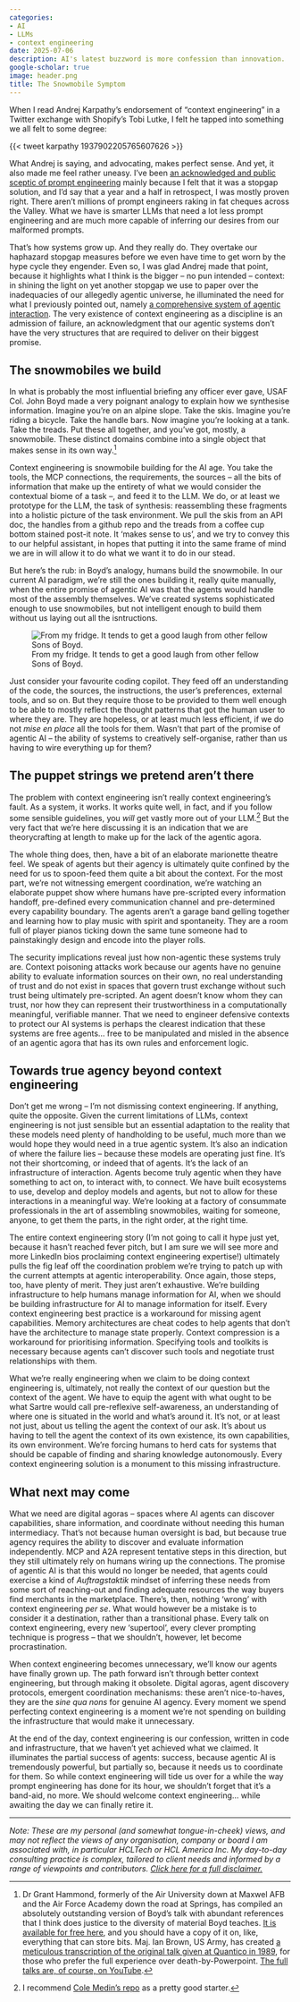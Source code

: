 ```yaml
---
categories:
- AI
- LLMs
- context engineering
date: 2025-07-06
description: AI's latest buzzword is more confession than innovation. 
google-scholar: true
image: header.png
title: The Snowmobile Symptom
---
```


When I read Andrej Karpathy's endorsement of "context engineering" in a Twitter exchange with Shopify's Tobi Lutke, I felt he tapped into something we all felt to some degree:

{{< tweet karpathy 1937902205765607626 >}}

What Andrej is saying, and advocating, makes perfect sense. And yet, it also made me feel rather uneasy. I've been [an acknowledged and public sceptic of prompt engineering](https://chrisvoncsefalvay.com/posts/prompt-engineering/) mainly because I felt that it was a stopgap solution, and I'd say that a year and a half in retrospect, I was mostly proven right. There aren't millions of prompt engineers raking in fat cheques across the Valley. What we have is smarter LLMs that need a lot less prompt engineering and are much more capable of inferring our desires from our malformed prompts. 
 
That's how systems grow up. And they really do. They overtake our haphazard stopgap measures before we even have time to get worn by the hype cycle they engender. Even so, I was glad Andrej made that point, because it highlights what I think is the bigger -- no pun intended -- context: in shining the light on yet another stopgap we use to paper over the inadequacies of our allegedly agentic universe, he illuminated the need for what I previously pointed out, namely [a comprehensive system of agentic interaction](https://chrisvoncsefalvay.com/posts/agents-agora/). The very existence of context engineering as a discipline is an admission of failure, an acknowledgment that our agentic systems don't have the very structures that are required to deliver on their biggest promise.


## The snowmobiles we build

In what is probably the most influential briefing any officer ever gave, USAF Col. John Boyd made a very poignant analogy to explain how we synthesise information. Imagine you're on an alpine slope. Take the skis. Imagine you're riding a bicycle. Take the handle bars. Now imagine you're looking at a tank. Take the treads. Put these all together, and you've got, mostly, a snowmobile. These distinct domains combine into a single object that makes sense in its own way.^[Dr Grant Hammond, formerly of the Air University down at Maxwel AFB and the Air Force Academy down the road at Springs, has compiled an absolutely outstanding version of Boyd's talk with abundant references that I think does justice to the diversity of material Boyd teaches. [It is available for free here](https://www.airuniversity.af.edu/AUPress/Display/Article/1528758/a-discourse-on-winning-and-losing/), and you should have a copy of it on, like, everything that can store bits. Maj. Ian Brown, US Army, has created [a meticulous transcription of the original talk given at Quantico in 1989](https://static1.squarespace.com/static/5497331ae4b0148a6141bd47/t/5af842f8758d4615555d3f6d/1526219514965/Patterns+of+Conflict+Transcript.pdf), for those who prefer the full experience over death-by-Powerpoint. [The full talks are, of course, on YouTube](https://youtu.be/9iiQlBaGJQA?si=2iyrCETetLKZ_gdE).]

Context engineering is snowmobile building for the AI age. You take the tools, the MCP connections, the requirements, the sources -- all the bits of information that make up the entirety of what we would consider the contextual biome of a task --, and feed it to the LLM. We do, or at least we prototype for the LLM, the task of synthesis: reassembling these fragments into a holistic picture of the task environment. We pull the skis from an API doc, the handles from a github repo and the treads from a coffee cup bottom stained post-it note. It 'makes sense to us', and we try to convey this to our helpful assistant, in hopes that putting it into the same frame of mind we are in will allow it to do what we want it to do in our stead.

But here's the rub: in Boyd's analogy, humans build the snowmobile. In our current AI paradigm, we're still the ones building it, really quite manually, when the entire promise of agentic AI was that the agents would handle most of the assembly themselves. We've created systems sophisticated enough to use snowmobiles, but not intelligent enough to build them without us laying out all the isntructions. 

::: {.column-margin}
![From my fridge. It tends to get a good laugh from other fellow Sons of Boyd.](https://github.com/chrisvoncsefalvay/chrisvoncsefalvay.github.io/blob/face2327e44240677d782f115b7065331c21c2e8/posts/context-engineering/IMG_2722.jpeg)
:::



Just consider your favourite coding copilot. They feed off an understanding of the code, the sources, the instructions, the user's preferences, external tools, and so on. But they require those to be provided to them well enough to be able to mostly reflect the thought patterns that got the human user to where they are. They are hopeless, or at least much less efficient, if we do not _mise en place_ all the tools for them. Wasn't that part of the promise of agentic AI -- the ability of systems to creatively self-organise, rather than us having to wire everything up for them?


## The puppet strings we pretend aren't there

The problem with context engineering isn't really context engineering's fault. As a system, it works. It works quite well, in fact, and if you follow some sensible guidelines, you _will_ get vastly more out of your LLM.^[I recommend [Cole Medin's repo](https://github.com/coleam00/context-engineering-intro) as a pretty good starter.] But the very fact that we're here discussing it is an indication that we are theorycrafting at length to make up for the lack of the agentic agora. 

The whole thing does, then, have a bit of an elaborate marionette theatre feel. We speak of agents but their agency is ultimately quite confined by the need for us to spoon-feed them quite a bit about the context. For the most part, we're not witnessing emergent coordination, we're watching an elaborate puppet show where humans have pre-scripted every information handoff, pre-defined every communication channel and pre-determined every capability boundary. The agents aren't a garage band gelling together and learning how to play music with spirit and spontaneity. They are a room full of player pianos ticking down the same tune someone had to painstakingly design and encode into the player rolls.

The security implications reveal just how non-agentic these systems truly are. Context poisoning attacks work because our agents have no genuine ability to evaluate information sources on their own, no real understanding of trust and do not exist in spaces that govern trust exchange without such trust being ultimately pre-scripted. An agent doesn't know whom they can trust, nor how they can represent their trustworthiness in a computationally meaningful, verifiable manner. That we  need to engineer defensive contexts to protect our AI systems is perhaps the clearest indication that these systems are free agents... free to be manipulated and misled in the absence of an agentic agora that has its own rules and enforcement logic. 


## Towards true agency beyond context engineering

Don't get me wrong -- I'm not dismissing context engineering. If anything, quite the opposite. Given the current limitations of LLMs, context engineering is not just sensible but an essential adaptation to the reality that these models need plenty of handholding to be useful, much more than we would hope they would need in a true agentic system. It's also an indication of where the failure lies -- because these models are operating just fine. It's not their shortcoming, or indeed that of agents. It's the lack of an infrastructure of interaction. Agents become truly agentic when they have something to act on, to interact with, to connect. We have built ecosystems to use, develop and deploy models and agents, but not to allow for these interactions in a meaningful way. We're looking at a factory of consummate professionals in the art of assembling snowmobiles, waiting for someone, anyone, to get them the parts, in the right order, at the right time. 

The entire context engineering story (I'm not going to call it hype just yet, because it hasn't reached fever pitch, but I am sure we will see more and more LinkedIn bios proclaiming context engineering expertise!) ultimately pulls the fig leaf off the coordination problem we're trying to patch up with the current attempts at agentic interoperability. Once again, those steps, too, have plenty of merit. They just aren't exhaustive. We're building infrastructure to help humans manage information for AI, when we should be building infrastructure for AI to manage information for itself. Every context engineering best practice is a workaround for missing agent capabilities. Memory architectures are cheat codes to help agents that don't have the architecture to manage state properly. Context compression is a workaround for prioritising information. Specifying tools and toolkits is necessary because agents can't discover such tools and negotiate trust relationships with them. 

What we're really engineering when we claim to be doing context engineering is, ultimately, not really the context of our question but the context of the agent. We have to equip the agent with what ought to be what Sartre would call pre-reflexive self-awareness, an understanding of where one is situated in the world and what's around it. It's not, or at least not just, about us telling the agent the context of our ask. It's about us having to tell the agent the context of its own existence, its own capabilities, its own environment. We're forcing humans to herd cats for systems that should be capable of finding and sharing knowledge autonomously. Every context engineering solution is a monument to this missing infrastructure.


## What next may come

What we need are digital agoras -- spaces where AI agents can discover capabilities, share information, and coordinate without needing this human intermediacy. That's not because human oversight is bad, but because true agency requires the ability to discover and evaluate information independently. MCP and A2A represent tentative steps in this direction, but they still ultimately rely on humans wiring up the connections. The promise of agentic AI is that this would no longer be needed, that agents could exercise a kind of _Auftragstaktik_ mindset of inferring these needs from some sort of reaching-out and finding adequate resources the way buyers find merchants in the marketplace. There's, then, nothing 'wrong' with context engineering _per se_. What would however be a mistake is to consider it a destination, rather than a transitional phase. Every talk on context engineering, every new 'supertool', every clever prompting technique is progress -- that we shouldn't, however, let become procrastination. 

When context engineering becomes unnecessary, we'll know our agents have finally grown up. The path forward isn't through better context engineering, but through making it obsolete. Digital agoras, agent discovery protocols, emergent coordination mechanisms: these aren't nice-to-haves, they are the _sine qua nons_ for genuine AI agency. Every moment we spend perfecting context engineering is a moment we're not spending on building the infrastructure that would make it unnecessary.

At the end of the day, context engineering is our confession, written in code and infrastructure, that we haven't yet achieved what we claimed. It illuminates the partial success of agents: success, because agentic AI is tremendously powerful, but partially so, because it needs us to coordinate for them. So while context engineering will tide us over for a while the way prompt engineering has done for its hour, we shouldn't forget that it's a band-aid, no more. We should welcome context engineering... while awaiting the day we can finally retire it.

---

_Note: These are my personal (and somewhat tongue-in-cheek) views, and may not reflect the views of any organisation, company or board I am associated with, in particular HCLTech or HCL America Inc. My day-to-day consulting practice is complex, tailored to client needs and informed by a range of viewpoints and contributors. [Click here for a full disclaimer.](https://chrisvoncsefalvay.com/disclaimer)_

